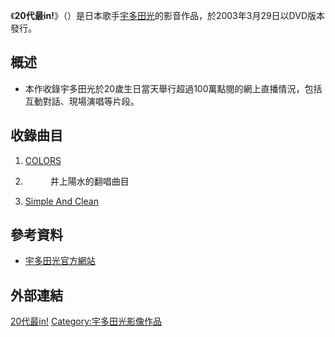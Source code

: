{{primarysources|time=2017-01-21T01:18:02+00:00}}
{{Infobox Album
| Name           = 20代最in!
| Cover          = ikeike.jpg
| Type           = DVD
| Artist         = [[宇多田光|宇多田光]]
| Released       = 2003年3月29日
| Recorded       = 
| Genre          = 
| Length         = 
| Label          = [[東芝EMI|東芝EMI]]
| Producer       = 
| Reviews        = 
| Chart position =
| Certification  = *金唱片（[[日本唱片協會|日本唱片協會]]）
| Last album     = [[COLORS_(單曲)#DVD單曲|COLORS]]<br/>（2003年）
| This album     = '''20代最in!'''<br/>（2003年）
| Next album     = [[Utada_Hikaru_in_Budokan_2004_光之5|Utada Hikaru in Budokan 2004 光之5]]<br/>（2004年）
}}

《'''20代最in!'''》（{{lang-ja|20代はイケイケ!}}）是日本歌手[[宇多田光|宇多田光]]的影音作品，於2003年3月29日以DVD版本發行。

== 概述 ==
*本作收錄宇多田光於20歲生日當天舉行超過100萬點閱的網上直播情況，包括互動對話、現場演唱等片段。

== 收錄曲目 ==
#[[COLORS_(單曲)|COLORS]]
#{{link-ja|少年時代|少年時代 (井上陽水の曲)}}
#:井上陽水的翻唱曲目
#[[COLORS_(單曲)|Simple And Clean]]

== 參考資料 ==
*[https://web.archive.org/web/20161107202954/http://www.utadahikaru.jp/disco/dvd09.htm 宇多田光官方網站]

== 外部連結 ==
{{Utada Hikaru}}

[[Category:2003年音樂相關影像作品|20代最in!]]
[[Category:宇多田光影像作品|Category:宇多田光影像作品]]